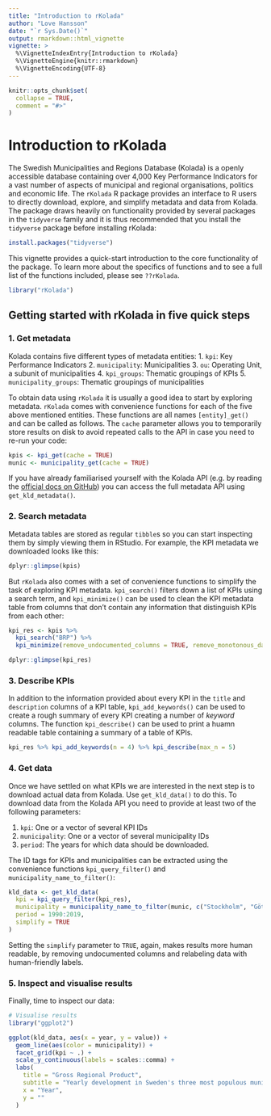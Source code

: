 ```yaml
---
title: "Introduction to rKolada"
author: "Love Hansson"
date: "`r Sys.Date()`"
output: rmarkdown::html_vignette
vignette: >
  %\VignetteIndexEntry{Introduction to rKolada}
  %\VignetteEngine{knitr::rmarkdown}
  %\VignetteEncoding{UTF-8}
---
```


```r
knitr::opts_chunk$set(
  collapse = TRUE,
  comment = "#>"
)
```

# Introduction to rKolada

The Swedish Municipalities and Regions Database (Kolada) is a openly accessible database containing over 4,000 Key Performance Indicators for a vast number of aspects of municipal and regional organisations, politics and economic life. The `rKolada` R package provides an interface to R users to directly download, explore, and simplify metadata and data from Kolada. The package draws heavily on functionality provided by several packages in the `tidyverse` family and it is thus recommended that you install the `tidyverse` package before installing rKolada:

```r
install.packages("tidyverse")
```

This vignette provides a quick-start introduction to the core functionality of the package. To learn more about the specifics of functions and to see a full list of the functions included, please see `??rKolada`.

```r
library("rKolada")
```

## Getting started with rKolada in five quick steps

### 1. Get metadata

Kolada contains five different types of metadata entities: 
1. `kpi`: Key Performance Indicators
2. `municipality`: Municipalities
3. `ou`: Operating Unit, a subunit of municipalities
4. `kpi_groups`: Thematic groupings of KPIs
5. `municipality_groups`: Thematic groupings of municipalities

To obtain data using `rKolada` it is usually a good idea to start by exploring metadata. `rKolada` comes with convenience functions for each of the five above mentioned entities. These functions are all names `[entity]_get()` and can be called as follows. The `cache` parameter allows you to temporarily store results on disk to avoid repeated calls to the API in case you need to re-run your code:

```r
kpis <- kpi_get(cache = TRUE)
munic <- municipality_get(cache = TRUE)
```

If you have already familiarised yourself with the Kolada API (e.g. by reading the [official docs on GitHub](https://github.com/Hypergene/kolada)) you can access the full metadata API using `get_kld_metadata()`.

### 2. Search metadata

Metadata tables are stored as regular `tibble`s so you can start inspecting them by simply viewing them in RStudio. For example, the KPI metadata we downloaded looks like this:

```r
dplyr::glimpse(kpis)
```

But `rKolada` also comes with a set of convenience functions to simplify the task of exploring KPI metadata. `kpi_search()` filters down a list of KPIs using a search term, and `kpi_minimize()` can be used to clean the KPI metadata table from columns that don't contain any information that distinguish KPIs from each other:

```r
kpi_res <- kpis %>%
  kpi_search("BRP") %>%
  kpi_minimize(remove_undocumented_columns = TRUE, remove_monotonous_data = TRUE)

dplyr::glimpse(kpi_res)
```

### 3. Describe KPIs

In addition to the information provided about every KPI in the `title` and `description` columns of a KPI table, `kpi_add_keywords()` can be used to create a rough summary of every KPI creating a number of _keyword_ columns. The function `kpi_describe()` can be used to print a huamn readable table containing a summary of a table of KPIs.

```r
kpi_res %>% kpi_add_keywords(n = 4) %>% kpi_describe(max_n = 5)
```

### 4. Get data

Once we have settled on what KPIs we are interested in the next step is to download actual data from Kolada. Use `get_kld_data()` to do this. To download data from the Kolada API you need to provide at least two of the following parameters:

1. `kpi`: One or a vector of several KPI IDs
2. `municipality`: One or a vector of several municipality IDs
3. `period`: The years for which data should be downloaded.

The ID tags for KPIs and municipalities can be extracted using the convenience functions `kpi_query_filter()` and `municipality_name_to_filter()`:

```r
kld_data <- get_kld_data(
  kpi = kpi_query_filter(kpi_res),
  municipality = municipality_name_to_filter(munic, c("Stockholm", "Göteborg", "Malmö")),
  period = 1990:2019,
  simplify = TRUE
)
```

Setting the `simplify` parameter to `TRUE`, again, makes results more human readable, by removing undocumented columns and relabeling data with human-friendly labels.


### 5. Inspect and visualise results

Finally, time to inspect our data:

```r
# Visualise results
library("ggplot2")

ggplot(kld_data, aes(x = year, y = value)) +
  geom_line(aes(color = municipality)) +
  facet_grid(kpi ~ .) +
  scale_y_continuous(labels = scales::comma) +
  labs(
    title = "Gross Regional Product",
    subtitle = "Yearly development in Sweden's three most populous municipalities",
    x = "Year",
    y = ""
  )
```



